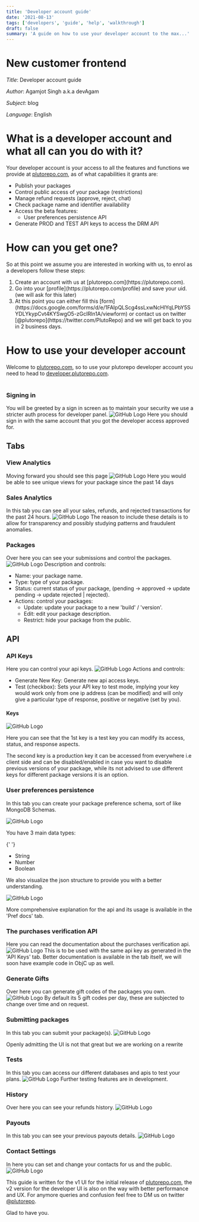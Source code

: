 ```yaml
---
title: 'Developer account guide'
date: '2021-08-13'
tags: ['developers', 'guide', 'help', 'walkthrough']
draft: false
summary: 'A guide on how to use your developer account to the max...'
---
```


# New customer frontend

_Title_: Developer account guide

_Author_: Agamjot Singh a.k.a devAgam

_Subject_: blog

_Language_: English

# What is a developer account and what all can you do with it?

Your developer account is your access to all the features and functions we provide at [plutorepo.com](https://plutorepo.com), as of what capabilities it grants are:

<ul>
  <li>Publish your packages</li>
  <li>Control public access of your package (restrictions)</li>
  <li>Manage refund requests (approve, reject, chat)</li>
  <li>Check package name and identifier availability</li>
  <li>
    Access the beta features:
    <ul>
      <li>User preferences persistence API</li>
    </ul>
  </li>
  <li>Generate PROD and TEST API keys to access the DRM API</li>
</ul>

# How can you get one?

So at this point we assume you are interested in working with us, to enrol as a developers follow these steps:

<ol>
  <li>Create an account with us at [plutorepo.com](https://plutorepo.com).</li>
  <li>
    Go into your [profile](https://plutorepo.com/profile) and save your uid. (we will ask for this
    later)
  </li>
  <li>
    At this point you can either fill this
    [form](https://docs.google.com/forms/d/e/1FAIpQLScg4ssLxwNcHlYqLPbY5SYDLYkypCvt4KYSwgO5-zGcIRln1A/viewform)
    or contact us on twitter [@plutorepo](https://twitter.com/PlutoRepo) and we will get back to you
    in 2 business days.
  </li>
</ol>

# How to use your developer account

Welcome to [plutorepo.com](https://plutorepo.com), so to use your plutorepo developer account you need to head to [developer.plutorepo.com](https://developer.plutorepo.com).<br/><br/>

### Signing in

You will be greeted by a sign in screen as to maintain your security we use a stricter auth process for developer panel.
![GitHub Logo](https://res.cloudinary.com/plutorepo-com/image/upload/v1628827282/sign-in-developer-page.png)
Here you should sign in with the same account that you got the developer access approved for.

## Tabs

### View Analytics

Moving forward you should see this page ![GitHub Logo](https://res.cloudinary.com/plutorepo-com/image/upload/v1628827559/general-over-view-dev-panel.png)
Here you would be able to see unique views for your package since the past 14 days

### Sales Analytics

In this tab you can see all your sales, refunds, and rejected transactions for the past 24 hours.
![GitHub Logo](https://res.cloudinary.com/plutorepo-com/image/upload/v1628827766/sale-analytics-devs.png)
The reason to include these details is to allow for transparency and possibly studying patterns and fraudulent anomalies.

### Packages

Over here you can see your submissions and control the packages.
![GitHub Logo](https://res.cloudinary.com/plutorepo-com/image/upload/v1628829334/package-info-dev-panel_j3mf9r.png)
Description and controls:

<ul>
  <li>Name: your package name.</li>
  <li>Type: type of your package.</li>
  <li>
    Status: current status of your package, (pending -> approved -> update pending -> update
    rejected | rejected).
  </li>
  <li>
    Actions: control your packages:
    <ul>
      <li>Update: update your package to a new 'build' / 'version'.</li>
      <li>Edit: edit your package description.</li>
      <li>Restrict: hide your package from the public.</li>
    </ul>
  </li>
</ul>

## API

### API Keys

Here you can control your api keys.
![GitHub Logo](https://res.cloudinary.com/plutorepo-com/image/upload/v1628829741/api-tab-dev-panel_ieiwvj.png)
Actions and controls:

<ul>
  <li>Generate New Key: Generate new api access keys.</li>
  <li>
    Test (checkbox): Sets your API key to test mode, implying your key would work only from one ip
    address (can be modified) and will only give a particular type of response, positive or negative
    (set by you).
  </li>
</ul>

#### Keys

![GitHub Logo](https://res.cloudinary.com/plutorepo-com/image/upload/v1628830089/Key-depictions-dev-panel.png)

Here you can see that the 1st key is a test key you can modify its access, status, and response aspects.

The second key is a production key it can be accessed from everywhere i.e client side and can be disabled/enabled in case you want to disable previous versions of your package, while its not advised to use different keys for different package versions it is an option.

### User preferences persistence

In this tab you can create your package preference schema, sort of like MongoDB Schemas.

![GitHub Logo](https://res.cloudinary.com/plutorepo-com/image/upload/v1628831798/Package-schema-page_baxcj6.png)

You have 3 main data types:

{' '}

<ul>
  <li>String</li>
  <li>Number</li>
  <li>Boolean</li>
</ul>
We also visualize the json structure to provide you with a better understanding.

![GitHub Logo](https://res.cloudinary.com/plutorepo-com/image/upload/v1628832086/new-package-schema_gpbnn0.png)

More comprehensive explanation for the api and its usage is available in the 'Pref docs' tab.

### The purchases verification API

Here you can read the documentation about the purchases verification api.
![GitHub Logo](https://res.cloudinary.com/plutorepo-com/image/upload/v1628832289/standard-api_vcjfwh.png)
This is to be used with the same api key as generated in the 'API Keys' tab. Better documentation is available in the tab itself, we will soon have example code in ObjC up as well.

### Generate Gifts

Over here you can generate gift codes of the packages you own.
![GitHub Logo](https://res.cloudinary.com/plutorepo-com/image/upload/v1628832598/gift-code-gen_qfrcq9.png)
By default its 5 gift codes per day, these are subjected to change over time and on request.

### Submitting packages

In this tab you can submit your package(s).
![GitHub Logo](https://res.cloudinary.com/plutorepo-com/image/upload/v1628832850/submit-package_bcwdyl.png)

Openly admitting the UI is not that great but we are working on a rewrite

### Tests

In this tab you can access our different databases and apis to test your plans.
![GitHub Logo](https://res.cloudinary.com/plutorepo-com/image/upload/v1628833072/pacakge-identifier_fmcw9h.png)
Further testing features are in development.

### History

Over here you can see your refunds history.
![GitHub Logo](https://res.cloudinary.com/plutorepo-com/image/upload/v1628833138/history_id8bhr.png)

### Payouts

In this tab you can see your previous payouts details.
![GitHub Logo](https://res.cloudinary.com/plutorepo-com/image/upload/v1628833334/payouts-histroy_ubckq4.png)

### Contact Settings

In here you can set and change your contacts for us and the public.
![GitHub Logo](https://res.cloudinary.com/plutorepo-com/image/upload/v1628833497/contact-settings_khgizs.png)

This guide is written for the v1 UI for the initial release of [plutorepo.com](https://plutorepo.com), the v2 version for the developer UI is also on the way with better performance and UX. For anymore queries and confusion feel free to DM us on twitter [@plutorepo](https://twitter.com/PlutoRepo).

Glad to have you.
